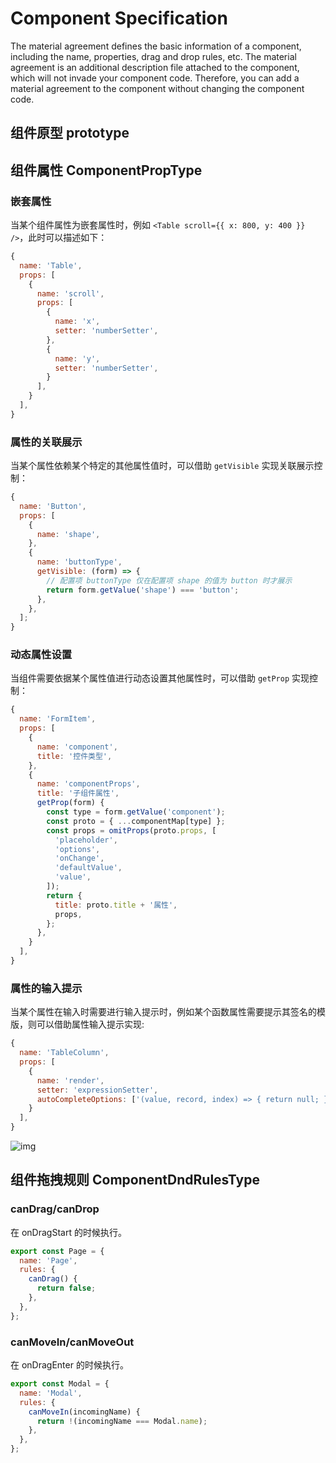 # Component Specification


The material agreement defines the basic information of a component, including the name, properties, drag and drop rules, etc. The material agreement is an additional description file attached to the component, which will not invade your component code. Therefore, you can add a material agreement to the component without changing the component code.

## 组件原型 prototype

<TypesTable name="ComponentPrototypeType" />

## 组件属性 ComponentPropType

<TypesTable name="ComponentPropType" />

### 嵌套属性

当某个组件属性为嵌套属性时，例如 `<Table scroll={{ x: 800, y: 400 }} />`，此时可以描述如下：

```jsx
{
  name: 'Table',
  props: [
    {
      name: 'scroll',
      props: [
        {
          name: 'x',
          setter: 'numberSetter',
        },
        {
          name: 'y',
          setter: 'numberSetter',
        }
      ],
    }
  ],
}
```

### 属性的关联展示

当某个属性依赖某个特定的其他属性值时，可以借助 `getVisible` 实现关联展示控制：

```js
{
  name: 'Button',
  props: [
    {
      name: 'shape',
    },
    {
      name: 'buttonType',
      getVisible: (form) => {
        // 配置项 buttonType 仅在配置项 shape 的值为 button 时才展示
        return form.getValue('shape') === 'button';
      },
    },
  ];
}
```

### 动态属性设置

当组件需要依据某个属性值进行动态设置其他属性时，可以借助 `getProp` 实现控制：

```js
{
  name: 'FormItem',
  props: [
    {
      name: 'component',
      title: '控件类型',
    },
    {
      name: 'componentProps',
      title: '子组件属性',
      getProp(form) {
        const type = form.getValue('component');
        const proto = { ...componentMap[type] };
        const props = omitProps(proto.props, [
          'placeholder',
          'options',
          'onChange',
          'defaultValue',
          'value',
        ]);
        return {
          title: proto.title + '属性',
          props,
        };
      },
    }
  ],
}
```

### 属性的输入提示

当某个属性在输入时需要进行输入提示时，例如某个函数属性需要提示其签名的模版，则可以借助属性输入提示实现:

```js
{
  name: 'TableColumn',
  props: [
    {
      name: 'render',
      setter: 'expressionSetter',
      autoCompleteOptions: ['(value, record, index) => { return null; }'],
    }
  ],
}
```

![img](https://p5.music.126.net/obj/wonDlsKUwrLClGjCm8Kx/18917075100/9569/09fa/bc62/c418d3de8694ce93977450fb725bb524.gif)

## 组件拖拽规则 ComponentDndRulesType

<TypesTable name="ComponentDndRulesType" />

### canDrag/canDrop

在 onDragStart 的时候执行。

```js
export const Page = {
  name: 'Page',
  rules: {
    canDrag() {
      return false;
    },
  },
};
```

### canMoveIn/canMoveOut

在 onDragEnter 的时候执行。

```js
export const Modal = {
  name: 'Modal',
  rules: {
    canMoveIn(incomingName) {
      return !(incomingName === Modal.name);
    },
  },
};
```
